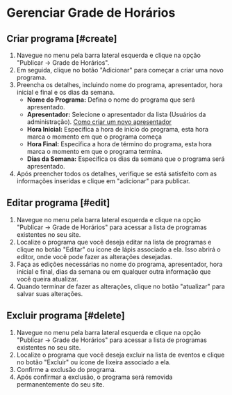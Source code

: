 # Gerenciar Grade de Horários

## Criar programa [#create]
1. Navegue no menu pela barra lateral esquerda e clique na opção "Publicar -> Grade de Horários".
2. Em seguida, clique no botão "Adicionar" para começar a criar uma novo programa.
3. Preencha os detalhes, incluindo nome do programa, apresentador, hora inicial e final e os dias da semana.
    - **Nome do Programa:** Defina o nome do programa que será apresentado.
    - **Apresentador:** Selecione o apresentador da lista (Usuários da administração). [Como criar um novo apresentador](../users/administration/#create)
    - **Hora Inicial:** Especifica a hora de início do programa, esta hora marca o momento em que o programa começa
    - **Hora Final:** Especifica a hora de término do programa, esta hora marca o momento em que o programa termina.
    - **Dias da Semana:** Especifica os dias da semana que o programa será apresentado.
4. Após preencher todos os detalhes, verifique se está satisfeito com as informações inseridas e clique em "adicionar" para publicar.

## Editar programa [#edit]
1. Navegue no menu pela barra lateral esquerda e clique na opção "Publicar -> Grade de Horários" para acessar a lista de programas existentes no seu site.
2. Localize o programa que você deseja editar na lista de programas e clique no botão "Editar" ou ícone de lápis associado a ela. Isso abrirá o editor, onde você pode fazer as alterações desejadas.
3. Faça as edições necessárias no nome do programa, apresentador, hora inicial e final, dias da semana ou em qualquer outra informação que você queira atualizar.
4. Quando terminar de fazer as alterações, clique no botão "atualizar" para salvar suas alterações.

## Excluir programa [#delete]
1. Navegue no menu pela barra lateral esquerda e clique na opção "Publicar -> Grade de Horários" para acessar a lista de programas existentes no seu site.
2. Localize o programa que você deseja excluir na lista de eventos e clique no botão "Excluir" ou ícone de lixeira associado a ela.
3. Confirme a exclusão do programa.
4. Após confirmar a exclusão, o programa será removida permanentemente do seu site.
